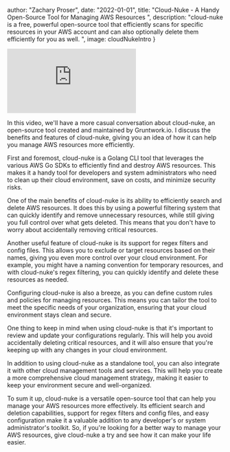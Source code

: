 

  author: "Zachary Proser",
  date: "2022-01-01",
  title: "Cloud-Nuke - A Handy Open-Source Tool for Managing AWS Resources ",
  description: "cloud-nuke is a free, powerful open-source tool that efficiently scans for specific resources in your AWS account and can also optionally delete them efficiently for you as well. ",
  image: cloudNukeIntro
}


<iframe 
  class="youtube-video"
  src="https://www.youtube.com/embed/EMcqH495iGs" 
  title="" 
  frameborder="0" 
  allow="fullscreen;">
</iframe>

In this video, we'll have a more casual conversation about cloud-nuke, an open-source tool created and maintained by Gruntwork.io. I discuss the benefits and features of cloud-nuke, giving you an idea of how it can help you manage AWS resources more efficiently.

First and foremost, cloud-nuke is a Golang CLI tool that leverages the various AWS Go SDKs to efficiently find and destroy AWS resources. This makes it a handy tool for developers and system administrators who need to clean up their cloud environment, save on costs, and minimize security risks.

One of the main benefits of cloud-nuke is its ability to efficiently search and delete AWS resources. It does this by using a powerful filtering system that can quickly identify and remove unnecessary resources, while still giving you full control over what gets deleted. This means that you don't have to worry about accidentally removing critical resources.

Another useful feature of cloud-nuke is its support for regex filters and config files. This allows you to exclude or target resources based on their names, giving you even more control over your cloud environment. For example, you might have a naming convention for temporary resources, and with cloud-nuke's regex filtering, you can quickly identify and delete these resources as needed.

Configuring cloud-nuke is also a breeze, as you can define custom rules and policies for managing resources. This means you can tailor the tool to meet the specific needs of your organization, ensuring that your cloud environment stays clean and secure.

One thing to keep in mind when using cloud-nuke is that it's important to review and update your configurations regularly. This will help you avoid accidentally deleting critical resources, and it will also ensure that you're keeping up with any changes in your cloud environment.

In addition to using cloud-nuke as a standalone tool, you can also integrate it with other cloud management tools and services. This will help you create a more comprehensive cloud management strategy, making it easier to keep your environment secure and well-organized.

To sum it up, cloud-nuke is a versatile open-source tool that can help you manage your AWS resources more effectively. Its efficient search and deletion capabilities, support for regex filters and config files, and easy configuration make it a valuable addition to any developer's or system administrator's toolkit. So, if you're looking for a better way to manage your AWS resources, give cloud-nuke a try and see how it can make your life easier.
